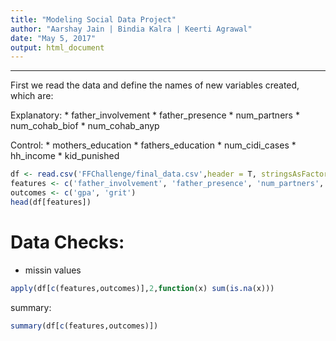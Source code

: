 ```yaml
---
title: "Modeling Social Data Project"
author: "Aarshay Jain | Bindia Kalra | Keerti Agrawal"
date: "May 5, 2017"
output: html_document
---
```


---
First we read the data and define the names of new variables created, which are:

Explanatory:
* father_involvement
* father_presence
* num_partners
* num_cohab_biof
* num_cohab_anyp

Control:
* mothers_education
* fathers_education
* num_cidi_cases
* hh_income
* kid_punished


```r
df <- read.csv('FFChallenge/final_data.csv',header = T, stringsAsFactors = T)
features <- c('father_involvement', 'father_presence', 'num_partners', 'num_cohab_biof', 'num_cohab_anyp','mothers_education', 'fathers_education', 'num_cidi_cases', 'hh_income', 'kid_punished')
outcomes <- c('gpa', 'grit')
head(df[features])
```

# Data Checks:
* missin values
```r
apply(df[c(features,outcomes)],2,function(x) sum(is.na(x)))
```
summary:
```r
summary(df[c(features,outcomes)])
```
```r

```

